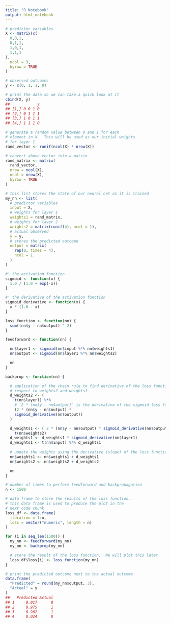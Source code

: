 ```yaml
---
title: "R Notebook"
output: html_notebook
---
```


```r
# predictor variables
X <- matrix(c(
  0,0,1,
  0,1,1,
  1,0,1,
  1,1,1
),
  ncol = 3,
  byrow = TRUE
)

# observed outcomes
y <- c(0, 1, 1, 0)

# print the data so we can take a quick look at it
cbind(X, y)
##            y
## [1,] 0 0 1 0
## [2,] 0 1 1 1
## [3,] 1 0 1 1
## [4,] 1 1 1 0
```

```r
# generate a random value between 0 and 1 for each
# element in X.  This will be used as our initial weights
# for layer 1
rand_vector <- runif(ncol(X) * nrow(X))

# convert above vector into a matrix
rand_matrix <- matrix(
  rand_vector,
  nrow = ncol(X),
  ncol = nrow(X),
  byrow = TRUE
)

# this list stores the state of our neural net as it is trained
my_nn <- list(
  # predictor variables
  input = X,
  # weights for layer 1
  weights1 = rand_matrix,
  # weights for layer 2
  weights2 = matrix(runif(4), ncol = 1),
  # actual observed
  y = y,
  # stores the predicted outcome
  output = matrix(
    rep(0, times = 4),
    ncol = 1
  )
)
```

```r
#' the activation function
sigmoid <- function(x) {
  1.0 / (1.0 + exp(-x))
}

#' the derivative of the activation function
sigmoid_derivative <- function(x) {
  x * (1.0 - x)
}
```

```r
loss_function <- function(nn) {
  sum((nn$y - nn$output) ^ 2)
}
```

```r
feedforward <- function(nn) {

  nn$layer1 <- sigmoid(nn$input %*% nn$weights1)
  nn$output <- sigmoid(nn$layer1 %*% nn$weights2)

  nn
}
```

```r
backprop <- function(nn) {

  # application of the chain rule to find derivative of the loss function with 
  # respect to weights2 and weights1
  d_weights2 <- (
    t(nn$layer1) %*%
    # `2 * (nn$y - nn$output)` is the derivative of the sigmoid loss function
    (2 * (nn$y - nn$output) *
    sigmoid_derivative(nn$output))
  )

  d_weights1 <- ( 2 * (nn$y - nn$output) * sigmoid_derivative(nn$output)) %*% 
    t(nn$weights2)
  d_weights1 <- d_weights1 * sigmoid_derivative(nn$layer1)
  d_weights1 <- t(nn$input) %*% d_weights1
  
  # update the weights using the derivative (slope) of the loss function
  nn$weights1 <- nn$weights1 + d_weights1
  nn$weights2 <- nn$weights2 + d_weights2

  nn
}
```

```r
# number of times to perform feedforward and backpropagation
n <- 1500

# data frame to store the results of the loss function.
# this data frame is used to produce the plot in the 
# next code chunk
loss_df <- data.frame(
  iteration = 1:n,
  loss = vector("numeric", length = n)
)

for (i in seq_len(1500)) {
  my_nn <- feedforward(my_nn)
  my_nn <- backprop(my_nn)

  # store the result of the loss function.  We will plot this later
  loss_df$loss[i] <- loss_function(my_nn)
}

# print the predicted outcome next to the actual outcome
data.frame(
  "Predicted" = round(my_nn$output, 3),
  "Actual" = y
)
##   Predicted Actual
## 1     0.017      0
## 2     0.975      1
## 3     0.982      1
## 4     0.024      0
```


